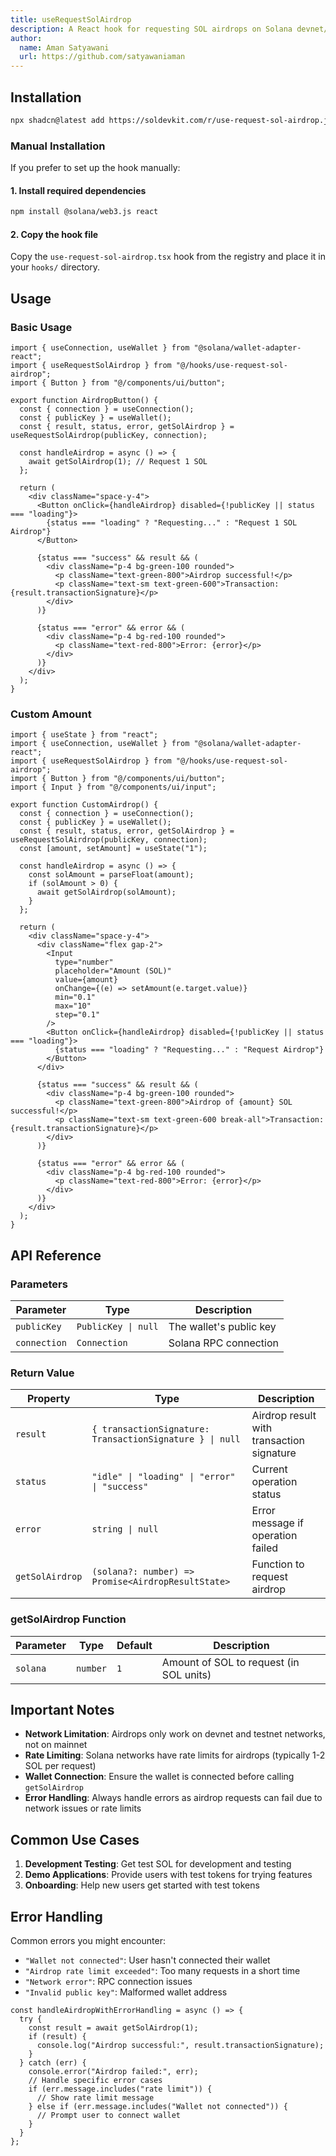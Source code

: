 ```yaml
---
title: useRequestSolAirdrop
description: A React hook for requesting SOL airdrops on Solana devnet/testnet with status tracking and error handling.
author:
  name: Aman Satyawani
  url: https://github.com/satyawaniaman
---
```


## Installation

```bash
npx shadcn@latest add https://soldevkit.com/r/use-request-sol-airdrop.json
```

### Manual Installation

If you prefer to set up the hook manually:

#### 1. Install required dependencies

```bash
npm install @solana/web3.js react
```

#### 2. Copy the hook file

Copy the `use-request-sol-airdrop.tsx` hook from the registry and place it in your `hooks/` directory.

## Usage

### Basic Usage

```tsx
import { useConnection, useWallet } from "@solana/wallet-adapter-react";
import { useRequestSolAirdrop } from "@/hooks/use-request-sol-airdrop";
import { Button } from "@/components/ui/button";

export function AirdropButton() {
  const { connection } = useConnection();
  const { publicKey } = useWallet();
  const { result, status, error, getSolAirdrop } = useRequestSolAirdrop(publicKey, connection);

  const handleAirdrop = async () => {
    await getSolAirdrop(1); // Request 1 SOL
  };

  return (
    <div className="space-y-4">
      <Button onClick={handleAirdrop} disabled={!publicKey || status === "loading"}>
        {status === "loading" ? "Requesting..." : "Request 1 SOL Airdrop"}
      </Button>

      {status === "success" && result && (
        <div className="p-4 bg-green-100 rounded">
          <p className="text-green-800">Airdrop successful!</p>
          <p className="text-sm text-green-600">Transaction: {result.transactionSignature}</p>
        </div>
      )}

      {status === "error" && error && (
        <div className="p-4 bg-red-100 rounded">
          <p className="text-red-800">Error: {error}</p>
        </div>
      )}
    </div>
  );
}
```

### Custom Amount

```tsx
import { useState } from "react";
import { useConnection, useWallet } from "@solana/wallet-adapter-react";
import { useRequestSolAirdrop } from "@/hooks/use-request-sol-airdrop";
import { Button } from "@/components/ui/button";
import { Input } from "@/components/ui/input";

export function CustomAirdrop() {
  const { connection } = useConnection();
  const { publicKey } = useWallet();
  const { result, status, error, getSolAirdrop } = useRequestSolAirdrop(publicKey, connection);
  const [amount, setAmount] = useState("1");

  const handleAirdrop = async () => {
    const solAmount = parseFloat(amount);
    if (solAmount > 0) {
      await getSolAirdrop(solAmount);
    }
  };

  return (
    <div className="space-y-4">
      <div className="flex gap-2">
        <Input
          type="number"
          placeholder="Amount (SOL)"
          value={amount}
          onChange={(e) => setAmount(e.target.value)}
          min="0.1"
          max="10"
          step="0.1"
        />
        <Button onClick={handleAirdrop} disabled={!publicKey || status === "loading"}>
          {status === "loading" ? "Requesting..." : "Request Airdrop"}
        </Button>
      </div>

      {status === "success" && result && (
        <div className="p-4 bg-green-100 rounded">
          <p className="text-green-800">Airdrop of {amount} SOL successful!</p>
          <p className="text-sm text-green-600 break-all">Transaction: {result.transactionSignature}</p>
        </div>
      )}

      {status === "error" && error && (
        <div className="p-4 bg-red-100 rounded">
          <p className="text-red-800">Error: {error}</p>
        </div>
      )}
    </div>
  );
}
```

## API Reference

### Parameters

| Parameter    | Type                | Description             |
| ------------ | ------------------- | ----------------------- |
| `publicKey`  | `PublicKey \| null` | The wallet's public key |
| `connection` | `Connection`        | Solana RPC connection   |

### Return Value

| Property        | Type                                                     | Description                               |
| --------------- | -------------------------------------------------------- | ----------------------------------------- |
| `result`        | `{ transactionSignature: TransactionSignature } \| null` | Airdrop result with transaction signature |
| `status`        | `"idle" \| "loading" \| "error" \| "success"`            | Current operation status                  |
| `error`         | `string \| null`                                         | Error message if operation failed         |
| `getSolAirdrop` | `(solana?: number) => Promise<AirdropResultState>`       | Function to request airdrop               |

### getSolAirdrop Function

| Parameter | Type     | Default | Description                             |
| --------- | -------- | ------- | --------------------------------------- |
| `solana`  | `number` | `1`     | Amount of SOL to request (in SOL units) |

## Important Notes

- **Network Limitation**: Airdrops only work on devnet and testnet networks, not on mainnet
- **Rate Limiting**: Solana networks have rate limits for airdrops (typically 1-2 SOL per request)
- **Wallet Connection**: Ensure the wallet is connected before calling `getSolAirdrop`
- **Error Handling**: Always handle errors as airdrop requests can fail due to network issues or rate limits

## Common Use Cases

1. **Development Testing**: Get test SOL for development and testing
2. **Demo Applications**: Provide users with test tokens for trying features
3. **Onboarding**: Help new users get started with test tokens

## Error Handling

Common errors you might encounter:

- `"Wallet not connected"`: User hasn't connected their wallet
- `"Airdrop rate limit exceeded"`: Too many requests in a short time
- `"Network error"`: RPC connection issues
- `"Invalid public key"`: Malformed wallet address

```tsx
const handleAirdropWithErrorHandling = async () => {
  try {
    const result = await getSolAirdrop(1);
    if (result) {
      console.log("Airdrop successful:", result.transactionSignature);
    }
  } catch (err) {
    console.error("Airdrop failed:", err);
    // Handle specific error cases
    if (err.message.includes("rate limit")) {
      // Show rate limit message
    } else if (err.message.includes("Wallet not connected")) {
      // Prompt user to connect wallet
    }
  }
};
```

